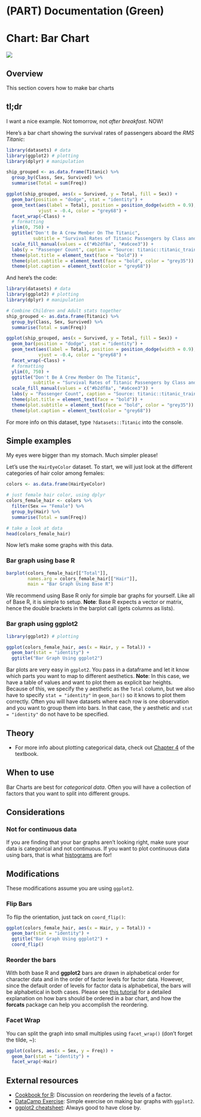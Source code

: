 # (PART) Documentation (Green) {-}

# Chart: Bar Chart {#bar}

![](images/banners/banner_bargraph.png)

## Overview

This section covers how to make bar charts

## tl;dr
<!-- Gimme example -->
I want a nice example. Not tomorrow, not *after breakfast*. NOW! 

<!-- Explanation: -->
Here's a bar chart showing the survival rates of passengers aboard the *RMS Titanic*:

```r
library(datasets) # data
library(ggplot2) # plotting
library(dplyr) # manipulation

ship_grouped <- as.data.frame(Titanic) %>%
  group_by(Class, Sex, Survived) %>%
  summarise(Total = sum(Freq))

ggplot(ship_grouped, aes(x = Survived, y = Total, fill = Sex)) +
  geom_bar(position = "dodge", stat = "identity") +
  geom_text(aes(label = Total), position = position_dodge(width = 0.9), 
            vjust = -0.4, color = "grey68") +
  facet_wrap(~Class) +
  # formatting
  ylim(0, 750) +
  ggtitle("Don't Be A Crew Member On The Titanic",
          subtitle = "Survival Rates of Titanic Passengers by Class and Gender") +
  scale_fill_manual(values = c("#b2df8a", "#a6cee3")) +
  labs(y = "Passenger Count", caption = "Source: titanic::titanic_train") +
  theme(plot.title = element_text(face = "bold")) +
  theme(plot.subtitle = element_text(face = "bold", color = "grey35")) +
  theme(plot.caption = element_text(color = "grey68"))
```

And here's the code:
```r
library(datasets) # data
library(ggplot2) # plotting
library(dplyr) # manipulation

# Combine Children and Adult stats together
ship_grouped <- as.data.frame(Titanic) %>%
  group_by(Class, Sex, Survived) %>%
  summarise(Total = sum(Freq))

ggplot(ship_grouped, aes(x = Survived, y = Total, fill = Sex)) +
  geom_bar(position = "dodge", stat = "identity") +
  geom_text(aes(label = Total), position = position_dodge(width = 0.9), 
            vjust = -0.4, color = "grey68") +
  facet_wrap(~Class) +
  # formatting
  ylim(0, 750) +
  ggtitle("Don't Be A Crew Member On The Titanic",
          subtitle = "Survival Rates of Titanic Passengers by Class and Gender") +
  scale_fill_manual(values = c("#b2df8a", "#a6cee3")) +
  labs(y = "Passenger Count", caption = "Source: titanic::titanic_train") +
  theme(plot.title = element_text(face = "bold")) +
  theme(plot.subtitle = element_text(face = "bold", color = "grey35")) +
  theme(plot.caption = element_text(color = "grey68"))
```

For more info on this dataset, type `?datasets::Titanic` into the console.

## Simple examples
<!-- Simplify Note -->
My eyes were bigger than my stomach. Much simpler please!

<!-- Simple Explanation of Data: -->
Let's use the `HairEyeColor` dataset. To start, we will just look at the different categories of hair color among females:
```r
colors <- as.data.frame(HairEyeColor)

# just female hair color, using dplyr
colors_female_hair <- colors %>%
  filter(Sex == "Female") %>%
  group_by(Hair) %>%
  summarise(Total = sum(Freq))

# take a look at data
head(colors_female_hair)
```

Now let's make some graphs with this data.

### Bar graph using base R
```r
barplot(colors_female_hair[["Total"]], 
        names.arg = colors_female_hair[["Hair"]],
        main = "Bar Graph Using Base R")
```

<!-- Base R Plot Explanation -->
We recommend using Base R only for simple bar graphs for yourself. Like all of Base R, it is simple to setup. **Note**: Base R expects a vector or matrix, hence the double brackets in the barplot call (gets columns as lists).

### Bar graph using ggplot2
```r
library(ggplot2) # plotting

ggplot(colors_female_hair, aes(x = Hair, y = Total)) +
  geom_bar(stat = "identity") +
  ggtitle("Bar Graph Using ggplot2")
```

<!-- ggplot2 explanation -->
Bar plots are very easy in `ggplot2`. You pass in a dataframe and let it know which parts you want to map to different aesthetics. **Note**: In this case, we have a table of values and want to plot them as explicit bar heights. Because of this, we specify the y aesthetic as the `Total` column, but we also have to specify `stat = "identity"` in `geom_bar()` so it knows to plot them correctly. Often you will have datasets where each row is one observation and you want to group them into bars. In that case, the y aesthetic and `stat = "identity"` do not have to be specified.

## Theory
<!-- *Link to textbook -->
*   For more info about plotting categorical data, check out [Chapter 4](http://www.gradaanwr.net/content/04-displaying-categorial-data/){target="_blank"} of the textbook.

## When to use
<!-- Quick Note on When to use this plot -->
Bar Charts are best for *categorical data*. Often you will have a collection of factors that you want to split into different groups. 

## Considerations

<!-- *   List of things to pay attention to with examples -->
### Not for continuous data
If you are finding that your bar graphs aren't looking right, make sure your data is categorical and not continuous. If you want to plot continuous data using bars, that is what [histograms](histo.html) are for!

## Modifications
<!-- Things to add on -->
<!--
- Flip bars
- Facet Wrap
-->
These modifications assume you are using `ggplot2`.

### Flip Bars
To flip the orientation, just tack on `coord_flip()`:
```r
ggplot(colors_female_hair, aes(x = Hair, y = Total)) +
  geom_bar(stat = "identity") +
  ggtitle("Bar Graph Using ggplot2") +
  coord_flip()
```

### Reorder the bars
With both base R and **ggplot2** bars are drawn in alphabetical order for character data and in the order of factor levels for factor data. However, since the default order of levels for factor data is alphabetical, the bars will be alphabetical in both cases. Please see [this tutorial](https://github.com/jtr13/codehelp/blob/master/R/reorder.md){target="_blank"} for a detailed explanation on how bars should be ordered in a bar chart, and how the **forcats** package can help you accomplish the reordering.

### Facet Wrap
You can split the graph into small multiples using `facet_wrap()` (don't forget the tilde, ~):
```r
ggplot(colors, aes(x = Sex, y = Freq)) +
  geom_bar(stat = "identity") +
  facet_wrap(~Hair)
```

## External resources
<!-- - [](){target="_blank"}: Links to resources with quick blurb -->
- [Cookbook for R](http://www.cookbook-r.com/Manipulating_data/Changing_the_order_of_levels_of_a_factor/){target="_blank"}: Discussion on reordering the levels of a factor.
- [DataCamp Exercise](https://campus.datacamp.com/courses/data-visualization-with-ggplot2-2/chapter-4-best-practices?ex=4#skiponboarding){target="_blank"}: Simple exercise on making bar graphs with `ggplot2`.
- [ggplot2 cheatsheet](https://www.rstudio.com/wp-content/uploads/2015/03/ggplot2-cheatsheet.pdf){target="_blank"}: Always good to have close by.


